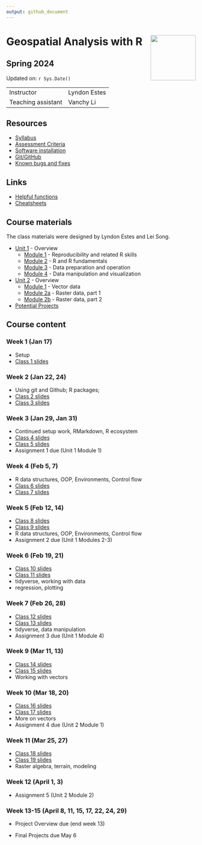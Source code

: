 ```yaml
---
output: github_document
---
```


# Geospatial Analysis with R <img src="https://s28151.pcdn.co/offices/marketing-and-communications/wp-content/blogs.dir/3/files/sites/106/2019/08/CU_Seal_Red_SM_60_75_v4-768x768.png" align="right" width="120" />


## Spring 2024


Updated on: `r Sys.Date()`

<center>
------------------ ------------------------------------------------------
Instructor         Lyndon Estes 
Teaching assistant Vanchy Li
------------------ ------------------------------------------------------
</center>

## Resources
- [Syllabus](syllabus.html)
- [Assessment Criteria](assessment.html)
- [Software installation](software-installation.html)
- [Git/GitHub](git-github.html)
- [Known bugs and fixes](bugs-fixes.html)

## Links
- [Helpful functions](helpful_functions.html)
- [Cheatsheets](cheatsheets.html)

## Course materials

The class materials were designed by Lyndon Estes and Lei Song. 

- [Unit 1](unit1.html) - Overview
  - [Module 1](unit1-module1.html) - Reproducibility and related R skills
  - [Module 2](unit1-module2.html) - R and R fundamentals
  - [Module 3](unit1-module3.html) - Data preparation and operation
  - [Module 4](unit1-module4.html) - Data manipulation and visualization

- [Unit 2](unit2.html) - Overview
  - [Module 1](unit2-module1.html) - Vector data
  - [Module 2a](unit2-module2a.html) - Raster data, part 1
  - [Module 2b](unit2-module2b.html) - Raster data, part 2

- [Potential Projects](projects.html)

## Course content

### Week 1 (Jan 17)
  - Setup
  - [Class 1 slides](class1.html)
  
### Week 2 (Jan 22, 24)
  - Using git and Github; R packages; 
  - [Class 2 slides](class2.html)
  - [Class 3 slides](class3.html)

### Week 3 (Jan 29, Jan 31)
  - Continued setup work, RMarkdown, R ecosystem
  - [Class 4 slides](class4.html)
  - [Class 5 slides](class5.html)  
  - Assignment 1 due (Unit 1 Module 1)

### Week 4 (Feb 5, 7)
  - R data structures, OOP, Environments, Control flow
  - [Class 6 slides](class6.html)  
  - [Class 7 slides](class7.html)  

### Week 5 (Feb 12, 14)
  - [Class 8 slides](class8.html)  
  - [Class 9 slides](class9.html)    
  - R data structures, OOP, Environments, Control flow  
  - Assignment 2 due (Unit 1 Modules 2-3)

### Week 6 (Feb 19, 21)
  - [Class 10 slides](class10.html)
  - [Class 11 slides](class11.html)
  - tidyverse, working with data
  - regression, plotting

### Week 7 (Feb 26, 28)
  - [Class 12 slides](class12.html)
  - [Class 13 slides](class13.html)  
  - tidyverse, data manipulation
  - Assignment 3 due (Unit 1 Module 4)

### Week 9 (Mar 11, 13) 
  - [Class 14 slides](class14.html)  
  - [Class 15 slides](class15.html)  
  - Working with vectors

### Week 10 (Mar 18, 20)
  - [Class 16 slides](class16.html)  
  - [Class 17 slides](class17.html)  
  - More on vectors
  - Assignment 4 due (Unit 2 Module 1)

### Week 11 (Mar 25, 27)
  - [Class 18 slides](class18.html)
  - [Class 19 slides](class19.html)
  - Raster algebra, terrain, modeling

### Week 12 (April 1, 3)
  - Assignment 5 (Unit 2 Module 2) 

### Week 13-15 (April 8, 11, 15, 17, 22, 24, 29)
  - Project Overview due (end week 13)

- Final Projects due May 6

